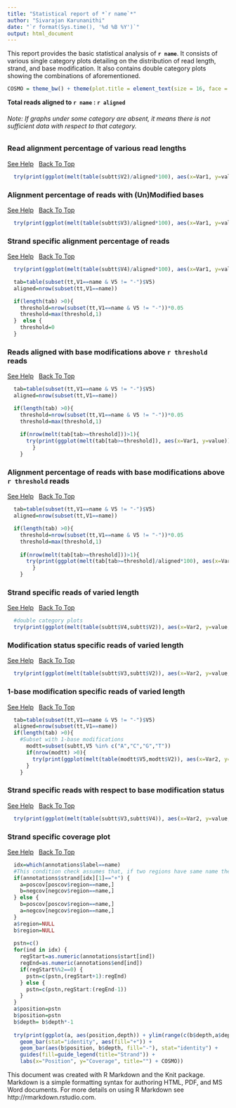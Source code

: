 ```yaml
---
title: "Statistical report of *`r name`*"
author: "Sivarajan Karunanithi"
date: "`r format(Sys.time(), '%d %B %Y')`"
output: html_document
---
```


This report provides the basic statistical analysis of **`r name`**. It consists of various single category plots detailing on the distribution of read length, strand, and base modification. It also contains double category plots showing the combinations of aforementioned.

```r
COSMO = theme_bw() + theme(plot.title = element_text(size = 16, face = "bold", hjust = 0.5), axis.title.x = element_text(size = 16, face = "bold"), axis.title.y = element_text(size = 16, face = "bold"), axis.text.x = element_text(size = 14, face = "bold"), axis.text.y = element_text(size = 14,face = "bold"), legend.title = element_text(size = 14, face = "bold"), legend.text = element_text(size = 14, face = "bold"))
```

**Total reads aligned to `r name` : `r aligned`**

###### Note: If graphs under some category are absent, it means there is not sufficient data with respect to that category. {#top}

### Read alignment percentage of various read lengths

<a href="https://github.com/SchulzLab/RAPID/blob/master/PlotInfo.md#read-alignment-percentage-of-various-read-lengths" target="_blank">See Help</a>  &nbsp; [Back To Top](#top)

```r
  try(print(ggplot(melt(table(subtt$V2)/aligned*100), aes(x=Var1, y=value))+geom_bar(stat = "identity")+xlab("Read Length")+ylab("% of aligned reads") + COSMO))
```

### Alignment percentage of reads with (Un)Modified bases

<a href="https://github.com/SchulzLab/RAPID/blob/master/PlotInfo.md#alignment-percentage-of-reads-with-unmodified-bases" target="_blank">See Help</a>  &nbsp; [Back To Top](#top)

```r
  try(print(ggplot(melt(table(subtt$V3)/aligned*100), aes(x=Var1, y=value))+geom_bar(stat = "identity")+xlab("Modified?")+ylab("% of aligned reads")+COSMO))
```

### Strand specific alignment percentage of reads

<a href="https://github.com/SchulzLab/RAPID/blob/master/PlotInfo.md#strand-specific-alignment-percentage-of-reads" target="_blank">See Help</a>  &nbsp; [Back To Top](#top)

```r
  try(print(ggplot(melt(table(subtt$V4)/aligned*100), aes(x=Var1, y=value))+geom_bar(stat = "identity")+xlab("Strand")+ylab("% of aligned reads") + COSMO))

  tab=table(subset(tt,V1==name & V5 != "-")$V5)
  aligned=nrow(subset(tt,V1==name))

  if(length(tab) >0){
    threshold=nrow(subset(tt,V1==name & V5 != "-"))*0.05
    threshold=max(threshold,1)
  }  else {
    threshold=0
  }
```

### Reads aligned with base modifications above `r threshold` reads

<a href="https://github.com/SchulzLab/RAPID/blob/master/PlotInfo.md#reads-aligned-with-base-modifications-above-n-reads" target="_blank">See Help</a>  &nbsp; [Back To Top](#top)

```r
  tab=table(subset(tt,V1==name & V5 != "-")$V5)
  aligned=nrow(subset(tt,V1==name))

  if(length(tab) >0){
    threshold=nrow(subset(tt,V1==name & V5 != "-"))*0.05
    threshold=max(threshold,1)
    
    if(nrow(melt(tab[tab>=threshold]))>1){
      try(print(ggplot(melt(tab[tab>=threshold]), aes(x=Var1, y=value))+geom_bar(stat = "identity")+xlab("Base")+ylab("Count") + COSMO))
		}
	}


```

### Alignment percentage of reads with base modifications above `r threshold` reads

<a href="https://github.com/SchulzLab/RAPID/blob/master/PlotInfo.md#alignment-percentage-of-reads-with-base-modifications-above-n-reads" target="_blank">See Help</a>  &nbsp; [Back To Top](#top)

```r
  tab=table(subset(tt,V1==name & V5 != "-")$V5)
  aligned=nrow(subset(tt,V1==name))

  if(length(tab) >0){
    threshold=nrow(subset(tt,V1==name & V5 != "-"))*0.05
    threshold=max(threshold,1)
    
    if(nrow(melt(tab[tab>=threshold]))>1){
      try(print(ggplot(melt(tab[tab>=threshold]/aligned*100), aes(x=Var1, y=value))+geom_bar(stat = "identity")+xlab("Base")+ ylab("% of reads aligned") + COSMO))
		}
	}
```

### Strand specific reads of varied length

<a href="https://github.com/SchulzLab/RAPID/blob/master/PlotInfo.md#strand-specific-reads-of-varied-length" target="_blank">See Help</a>  &nbsp; [Back To Top](#top)

```r
  #double category plots
  try(print(ggplot(melt(table(subtt$V4,subtt$V2)), aes(x=Var2, y=value, fill=Var1))+geom_bar(stat = "identity")+xlab("Read Length")+ylab("Count") + guides(fill=guide_legend(title="Strand")) + COSMO))

```

### Modification status specific reads of varied length

<a href="https://github.com/SchulzLab/RAPID/blob/master/PlotInfo.md#modification-status-specific-reads-of-varied-length" target="_blank">See Help</a>  &nbsp; [Back To Top](#top)

```r
  try(print(ggplot(melt(table(subtt$V3,subtt$V2)), aes(x=Var2, y=value, fill=Var1))+geom_bar(stat = "identity")+xlab("Read Length")+ylab("Count") + guides(fill=guide_legend(title="Modified?")) + COSMO))

```

### 1-base modification specific reads of varied length

<a href="https://github.com/SchulzLab/RAPID/blob/master/PlotInfo.md#1-base-modification-specific-reads-of-varied-length" target="_blank">See Help</a>  &nbsp; [Back To Top](#top)

```r
  tab=table(subset(tt,V1==name & V5 != "-")$V5)
  aligned=nrow(subset(tt,V1==name))
  if(length(tab) >0){
    #Subset with 1-base modifications
      modtt=subset(subtt,V5 %in% c("A","C","G","T"))
      if(nrow(modtt) >0){
        try(print(ggplot(melt(table(modtt$V5,modtt$V2)), aes(x=Var2, y=value, fill=Var1))+geom_bar(stat = "identity")+xlab("Read Length")+ylab("Count") + guides(fill=guide_legend(title="Base")) + COSMO))
      }
    }
```

### Strand specific reads with respect to base modification status

<a href="https://github.com/SchulzLab/RAPID/blob/master/PlotInfo.md#strand-specific-reads-with-respect-to-base-modification-status" target="_blank">See Help</a>  &nbsp; [Back To Top](#top)

```r
  try(print(ggplot(melt(table(subtt$V3,subtt$V4)), aes(x=Var2, y=value, fill=Var1))+geom_bar(stat = "identity")+xlab("Strand")+ylab("Count") + guides(fill=guide_legend(title="Modified?")) + COSMO))
```

### Strand specific coverage plot

<a href="https://github.com/SchulzLab/RAPID/blob/master/PlotInfo.md#strand-specific-coverage-plot" target="_blank">See Help</a>  &nbsp; [Back To Top](#top)

```r
  idx=which(annotations$label==name)
  #This condition check assumes that, if two regions have same name then it should have same strand as well.
  if(annotations$strand[idx][1]=="+") { 
    a=poscov[poscov$region==name,]
    b=negcov[negcov$region==name,]  
  } else {
    b=poscov[poscov$region==name,]
    a=negcov[negcov$region==name,]
  }
  a$region=NULL
  b$region=NULL
  
  pstn=c()
  for(ind in idx) {
    regStart=as.numeric(annotations$start[ind])
    regEnd=as.numeric(annotations$end[ind])
    if(regStart%%2==0) { 
      pstn=c(pstn,(regStart+1):regEnd)
    } else {
      pstn=c(pstn,regStart:(regEnd-1))
    }
  }
  a$position=pstn
  b$position=pstn
  b$depth= b$depth*-1
  
  try(print(ggplot(a, aes(position,depth)) + ylim(range(c(b$depth,a$depth))) + 
    geom_bar(stat="identity", aes(fill="+")) + 
    geom_bar(aes(b$position, b$depth, fill="-"), stat="identity") + 
    guides(fill=guide_legend(title="Strand")) +
    labs(x="Position", y="Coverage", title="") + COSMO))
```

This document was created with R Markdown and the Knit package. Markdown is a simple formatting syntax for authoring HTML, PDF, and MS Word documents. For more details on using R Markdown see http://rmarkdown.rstudio.com.